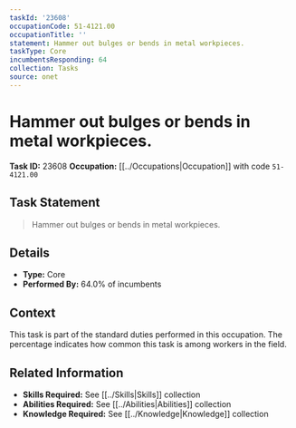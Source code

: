 ```yaml
---
taskId: '23608'
occupationCode: 51-4121.00
occupationTitle: ''
statement: Hammer out bulges or bends in metal workpieces.
taskType: Core
incumbentsResponding: 64
collection: Tasks
source: onet
---
```

# Hammer out bulges or bends in metal workpieces.

**Task ID:** 23608
**Occupation:** [[../Occupations|Occupation]] with code `51-4121.00`

## Task Statement

> Hammer out bulges or bends in metal workpieces.

## Details

- **Type:** Core
- **Performed By:** 64.0% of incumbents

## Context

This task is part of the standard duties performed in this occupation. The percentage indicates how common this task is among workers in the field.

## Related Information

- **Skills Required:** See [[../Skills|Skills]] collection
- **Abilities Required:** See [[../Abilities|Abilities]] collection
- **Knowledge Required:** See [[../Knowledge|Knowledge]] collection
